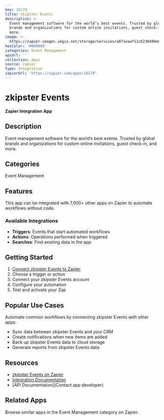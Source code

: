 ```yaml
---
key: 16179
title: zkipster Events
description: >-
  Event management software for the world’s best events. Trusted by global
  brands and organizations for custom online invitations, guest check-in, and
  more.
image: >-
  https://zapier-images.imgix.net/storage/services/a071eaaf11c6230490e67a600f297c49.png?auto=format%2Ccompress&ixlib=python-3.0.0&q=50
hexColor: '#000000'
categories: Event Management
apiUrl: ''
collection: Apps
source: zapier
type: Integration
zapierUrl: 'https://zapier.com/apps/16179'
---
```

# zkipster Events

**Zapier Integration App**

## Description

Event management software for the world’s best events. Trusted by global brands and organizations for custom online invitations, guest check-in, and more.

## Categories

Event Management

## Features

This app can be integrated with 7,000+ other apps on Zapier to automate workflows without code.

### Available Integrations

- **Triggers**: Events that start automated workflows
- **Actions**: Operations performed when triggered
- **Searches**: Find existing data in the app

## Getting Started

1. [Connect zkipster Events to Zapier](https://zapier.com/apps/16179)
2. Choose a trigger or action
3. Connect your zkipster Events account
4. Configure your automation
5. Test and activate your Zap

## Popular Use Cases

Automate common workflows by connecting zkipster Events with other apps:

- Sync data between zkipster Events and your CRM
- Create notifications when new items are added
- Back up zkipster Events data to cloud storage
- Generate reports from zkipster Events data

## Resources

- [zkipster Events on Zapier](https://zapier.com/apps/16179)
- [Integration Documentation](https://zapier.com/apps/16179/integrations)
- [API Documentation](Contact app developer)

## Related Apps

Browse similar apps in the Event Management category on Zapier.
